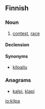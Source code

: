 ==Finnish==

===Noun===
{{fi-noun}}

# [[contest]], [[race]]

====Declension====
{{fi-decl-kala|kil|p|v}}

====Synonyms====
* [[kilpailu]]

===Anagrams===
* [[kalpi#Finnish|kalpi]], [[klapi#Finnish|klapi]]

[[io:kilpa]]